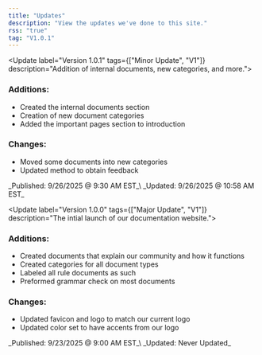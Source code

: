 ```yaml
---
title: "Updates"
description: "View the updates we've done to this site."
rss: "true"
tag: "V1.0.1"
---
```


<Update label="Version 1.0.1" tags={["Minor Update", "V1"]} description="Addition of internal documents, new categories, and more.">
  ### Additions:

  - Created the internal documents section
  - Creation of new document categories
  - Added the important pages section to introduction

  ### Changes:

  - Moved some documents into new categories
  - Updated method to obtain feedback

  <Frame>
    _Published: 9/26/2025 @ 9:30 AM EST_\
    _Updated: 9/26/2025 @ 10:58 AM EST_
  </Frame>
</Update>

<Update label="Version 1.0.0" tags={["Major Update", "V1"]} description="The intial launch of our documentation website.">
  ### Additions:

  - Created documents that explain our community and how it functions
  - Created categories for all document types
  - Labeled all rule documents as such
  - Preformed grammar check on most documents

  ### Changes:

  - Updated favicon and logo to match our current logo
  - Updated color set to have accents from our logo

  <Frame>
    _Published: 9/23/2025 @ 9:00 AM EST_\
    _Updated: Never Updated_
  </Frame>
</Update>